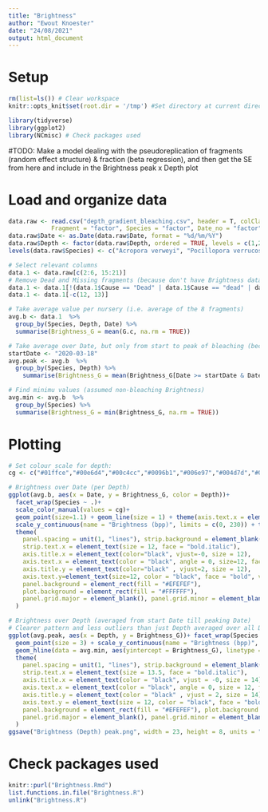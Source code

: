```yaml
---
title: "Brightness"
author: "Ewout Knoester"
date: "24/08/2021"
output: html_document
---
```


# Setup
```r

rm(list=ls()) # Clear workspace
knitr::opts_knit$set(root.dir = '/tmp') #Set directory at current directory for all subsequent chunks

library(tidyverse)
library(ggplot2)
library(NCmisc) # Check packages used

```

#TODO: Make a model dealing with the pseudoreplication of fragments (random effect structure) & fraction (beta regression), and then get the SE from here and include in the Brightness peak x Depth plot

# Load and organize data
```r

data.raw <- read.csv("depth_gradient_bleaching.csv", header = T, colClasses = c(Depth = "factor",
            Fragment = "factor", Species = "factor", Date_no = "factor"))
data.raw$Date <- as.Date(data.raw$Date, format = "%d/%m/%Y")
data.raw$Depth <- factor(data.raw$Depth, ordered = TRUE, levels = c(1,2,3,4,5,6,7,8,9,10))
levels(data.raw$Species) <- c("Acropora verweyi", "Pocillopora verrucosa", "Porites cylindrica")

# Select relevant columns
data.1 <- data.raw[c(2:6, 15:21)]
# Remove Dead and Missing fragments (because don't have Brightness data)
data.1 <- data.1[!(data.1$Cause == "Dead" | data.1$Cause == "dead" | data.1$Cause == "missing"),]
data.1 <- data.1[-c(12, 13)]

# Take average value per nursery (i.e. average of the 8 fragments)
avg.b <- data.1  %>%  
  group_by(Species, Depth, Date) %>% 
  summarise(Brightness_G = mean(G.c, na.rm = TRUE))

# Take average over Date, but only from start to peak of bleaching (because recovery was less accurately measured)
startDate <- "2020-03-18"
avg.peak <- avg.b  %>% 
  group_by(Species, Depth) %>%
    summarise(Brightness_G = mean(Brightness_G[Date >= startDate & Date <= Date[which.max(Brightness_G)]]))

# Find minimu values (assumed non-bleaching Brightness)
avg.min <- avg.b  %>%  
  group_by(Species) %>% 
  summarise(Brightness_G = min(Brightness_G, na.rm = TRUE))

```
# Plotting
```r
# Set colour scale for depth:
cg <- c("#01ffce","#00e6d4","#00c4cc","#0096b1","#006e97","#004d7d","#003163","#001c48","#000c2e","#000314")

# Brightness over Date (per Depth)
ggplot(avg.b, aes(x = Date, y = Brightness_G, color = Depth))+
  facet_wrap(Species ~ .)+
  scale_color_manual(values = cg)+
  geom_point(size=1.1) + geom_line(size = 1) + theme(axis.text.x = element_text(angle = 50, vjust = 0.5)) +
  scale_y_continuous(name = "Brightness (bpp)", limits = c(0, 230)) + theme(text=element_text(size = 14))+
  theme(
    panel.spacing = unit(1, "lines"), strip.background = element_blank(),  strip.placement = "outside",
    strip.text.x = element_text(size = 12, face = "bold.italic"),
    axis.title.x = element_text(color="black", vjust=-0, size = 12),
    axis.text.x = element_text(color = "black", angle = 0, size=12, face = "bold", vjust=0.5),
    axis.title.y = element_text(color="black" , vjust=2, size = 12),
    axis.text.y=element_text(size=12, color = "black", face = "bold", vjust=0.5),
    panel.background = element_rect(fill = "#EFEFEF"),
    plot.background = element_rect(fill = "#FFFFFF"),
    panel.grid.major = element_blank(), panel.grid.minor = element_blank()
  ) 

# Brightness over Depth (averaged from start Date till peaking Date)
# Clearer pattern and less outliers than just Depth averaged over all Dates
ggplot(avg.peak, aes(x = Depth, y = Brightness_G))+ facet_wrap(Species ~ .)+
  geom_point(size = 3) + scale_y_continuous(name = "Brightness (bpp)", limits = c(5, 195)) +  
  geom_hline(data = avg.min, aes(yintercept = Brightness_G), linetype = "dashed", size = 0.6)+
  theme(
    panel.spacing = unit(1, "lines"), strip.background = element_blank(),  strip.placement = "outside",
    strip.text.x = element_text(size = 13.5, face = "bold.italic"),
    axis.title.x = element_text(color = "black", vjust = -0, size = 14),
    axis.text.x = element_text(color = "black", angle = 0, size = 12, face = "bold", vjust = 0.5),
    axis.title.y = element_text(color = "black" , vjust = 2, size = 14),
    axis.text.y = element_text(size = 12, color = "black", face = "bold", vjust = 0.5),
    panel.background = element_rect(fill = "#EFEFEF"), plot.background = element_rect(fill = "#FFFFFF"),
    panel.grid.major = element_blank(), panel.grid.minor = element_blank()
  ) 
ggsave("Brightness (Depth) peak.png", width = 23, height = 8, units = "cm", dpi = 600)

```

# Check packages used
```r

knitr::purl("Brightness.Rmd")
list.functions.in.file("Brightness.R")
unlink("Brightness.R")

```
